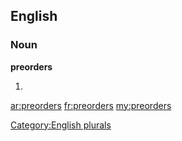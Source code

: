 ==English==

===Noun===
'''preorders'''

# {{plural of|[[preorder]]}}

[[Category:English plurals]]

[[ar:preorders]]
[[fr:preorders]]
[[my:preorders]]